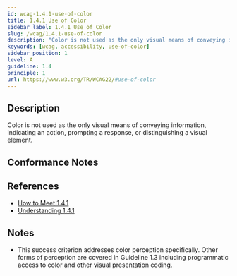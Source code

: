 ```yaml
---
id: wcag-1.4.1-use-of-color
title: 1.4.1 Use of Color
sidebar_label: 1.4.1 Use of Color
slug: /wcag/1.4.1-use-of-color
description: "Color is not used as the only visual means of conveying information, indicating an action, prompting a response, or distinguishing a visual element."
keywords: [wcag, accessibility, use-of-color]
sidebar_position: 1
level: A
guideline: 1.4
principle: 1
url: https://www.w3.org/TR/WCAG22/#use-of-color
---
```

## Description

Color is not used as the only visual means of conveying information, indicating an action, prompting a response, or distinguishing a visual element.

## Conformance Notes

<Project name="ads">
  <Support></Support>
</Project>
<Project name="scix">
  <Support></Support>
</Project>

## References

- [How to Meet 1.4.1](https://www.w3.org/WAI/WCAG22/quickref/#use-of-color)
- [Understanding 1.4.1](https://www.w3.org/WAI/WCAG22/Understanding/use-of-color.html)

## Notes

- This success criterion addresses color perception specifically. Other forms of perception are covered in Guideline 1.3 including programmatic access to color and other visual presentation coding.